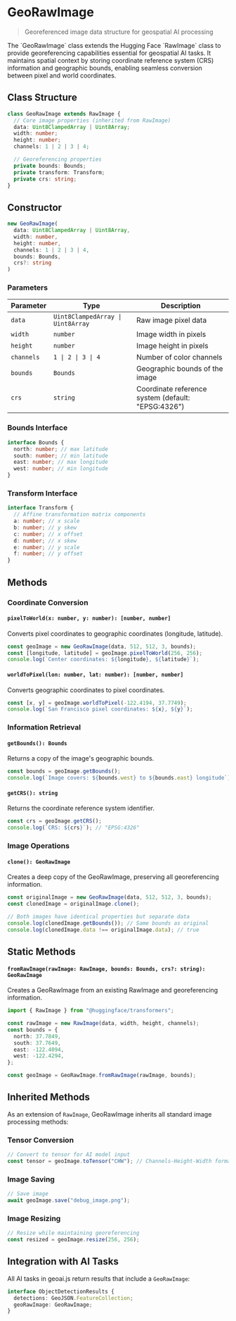 
# GeoRawImage

> Georeferenced image data structure for geospatial AI processing

<Callout type="info">
  The `GeoRawImage` class extends the Hugging Face `RawImage` class to provide
  georeferencing capabilities essential for geospatial AI tasks. It maintains
  spatial context by storing coordinate reference system (CRS) information and
  geographic bounds, enabling seamless conversion between pixel and world
  coordinates.
</Callout>

## Class Structure

```typescript
class GeoRawImage extends RawImage {
  // Core image properties (inherited from RawImage)
  data: Uint8ClampedArray | Uint8Array;
  width: number;
  height: number;
  channels: 1 | 2 | 3 | 4;

  // Georeferencing properties
  private bounds: Bounds;
  private transform: Transform;
  private crs: string;
}
```

## Constructor

```typescript
new GeoRawImage(
  data: Uint8ClampedArray | Uint8Array,
  width: number,
  height: number,
  channels: 1 | 2 | 3 | 4,
  bounds: Bounds,
  crs?: string
)
```

### Parameters

| Parameter  | Type                              | Description                                        |
| ---------- | --------------------------------- | -------------------------------------------------- |
| `data`     | `Uint8ClampedArray \| Uint8Array` | Raw image pixel data                               |
| `width`    | `number`                          | Image width in pixels                              |
| `height`   | `number`                          | Image height in pixels                             |
| `channels` | `1 \| 2 \| 3 \| 4`                | Number of color channels                           |
| `bounds`   | `Bounds`                          | Geographic bounds of the image                     |
| `crs`      | `string`                          | Coordinate reference system (default: "EPSG:4326") |

### Bounds Interface

```typescript
interface Bounds {
  north: number; // max latitude
  south: number; // min latitude
  east: number; // max longitude
  west: number; // min longitude
}
```

### Transform Interface

```typescript
interface Transform {
  // Affine transformation matrix components
  a: number; // x scale
  b: number; // y skew
  c: number; // x offset
  d: number; // x skew
  e: number; // y scale
  f: number; // y offset
}
```

## Methods

### Coordinate Conversion

#### `pixelToWorld(x: number, y: number): [number, number]`

Converts pixel coordinates to geographic coordinates (longitude, latitude).

```typescript
const geoImage = new GeoRawImage(data, 512, 512, 3, bounds);
const [longitude, latitude] = geoImage.pixelToWorld(256, 256);
console.log(`Center coordinates: ${longitude}, ${latitude}`);
```

#### `worldToPixel(lon: number, lat: number): [number, number]`

Converts geographic coordinates to pixel coordinates.

```typescript
const [x, y] = geoImage.worldToPixel(-122.4194, 37.7749);
console.log(`San Francisco pixel coordinates: ${x}, ${y}`);
```

### Information Retrieval

#### `getBounds(): Bounds`

Returns a copy of the image's geographic bounds.

```typescript
const bounds = geoImage.getBounds();
console.log(`Image covers: ${bounds.west} to ${bounds.east} longitude`);
```

#### `getCRS(): string`

Returns the coordinate reference system identifier.

```typescript
const crs = geoImage.getCRS();
console.log(`CRS: ${crs}`); // "EPSG:4326"
```

### Image Operations

#### `clone(): GeoRawImage`

Creates a deep copy of the GeoRawImage, preserving all georeferencing information.

```typescript
const originalImage = new GeoRawImage(data, 512, 512, 3, bounds);
const clonedImage = originalImage.clone();

// Both images have identical properties but separate data
console.log(clonedImage.getBounds()); // Same bounds as original
console.log(clonedImage.data !== originalImage.data); // true
```

## Static Methods

#### `fromRawImage(rawImage: RawImage, bounds: Bounds, crs?: string): GeoRawImage`

Creates a GeoRawImage from an existing RawImage and georeferencing information.

```typescript
import { RawImage } from "@huggingface/transformers";

const rawImage = new RawImage(data, width, height, channels);
const bounds = {
  north: 37.7849,
  south: 37.7649,
  east: -122.4094,
  west: -122.4294,
};

const geoImage = GeoRawImage.fromRawImage(rawImage, bounds);
```

## Inherited Methods

As an extension of `RawImage`, GeoRawImage inherits all standard image processing methods:

### Tensor Conversion

```typescript
// Convert to tensor for AI model input
const tensor = geoImage.toTensor("CHW"); // Channels-Height-Width format
```

### Image Saving

```typescript
// Save image
await geoImage.save("debug_image.png");
```

### Image Resizing

```typescript
// Resize while maintaining georeferencing
const resized = geoImage.resize(256, 256);
```

## Integration with AI Tasks

All AI tasks in geoai.js return results that include a `GeoRawImage`:

```typescript
interface ObjectDetectionResults {
  detections: GeoJSON.FeatureCollection;
  geoRawImage: GeoRawImage;
}
```
